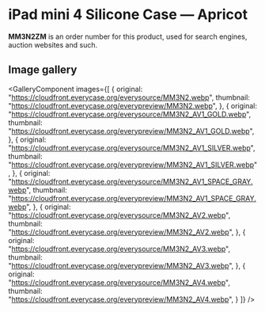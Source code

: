 
# iPad mini 4 Silicone Case — Apricot

<Callout type='info' emoji='👉🏻'>**MM3N2ZM** is an order number for this product, used for search engines, auction websites and such.</Callout>

## Image gallery

<GalleryComponent
    images={[
      {
        original: "https://cloudfront.everycase.org/everysource/MM3N2.webp",
        thumbnail: "https://cloudfront.everycase.org/everypreview/MM3N2.webp",
      },
      {
        original: "https://cloudfront.everycase.org/everysource/MM3N2_AV1_GOLD.webp",
        thumbnail: "https://cloudfront.everycase.org/everypreview/MM3N2_AV1_GOLD.webp",
      },
      {
        original: "https://cloudfront.everycase.org/everysource/MM3N2_AV1_SILVER.webp",
        thumbnail: "https://cloudfront.everycase.org/everypreview/MM3N2_AV1_SILVER.webp",
      },
      {
        original: "https://cloudfront.everycase.org/everysource/MM3N2_AV1_SPACE_GRAY.webp",
        thumbnail: "https://cloudfront.everycase.org/everypreview/MM3N2_AV1_SPACE_GRAY.webp",
      },
      {
        original: "https://cloudfront.everycase.org/everysource/MM3N2_AV2.webp",
        thumbnail: "https://cloudfront.everycase.org/everypreview/MM3N2_AV2.webp",
      },
      {
        original: "https://cloudfront.everycase.org/everysource/MM3N2_AV3.webp",
        thumbnail: "https://cloudfront.everycase.org/everypreview/MM3N2_AV3.webp",
      },
      {
        original: "https://cloudfront.everycase.org/everysource/MM3N2_AV4.webp",
        thumbnail: "https://cloudfront.everycase.org/everypreview/MM3N2_AV4.webp",
      }
    ]}
  />

